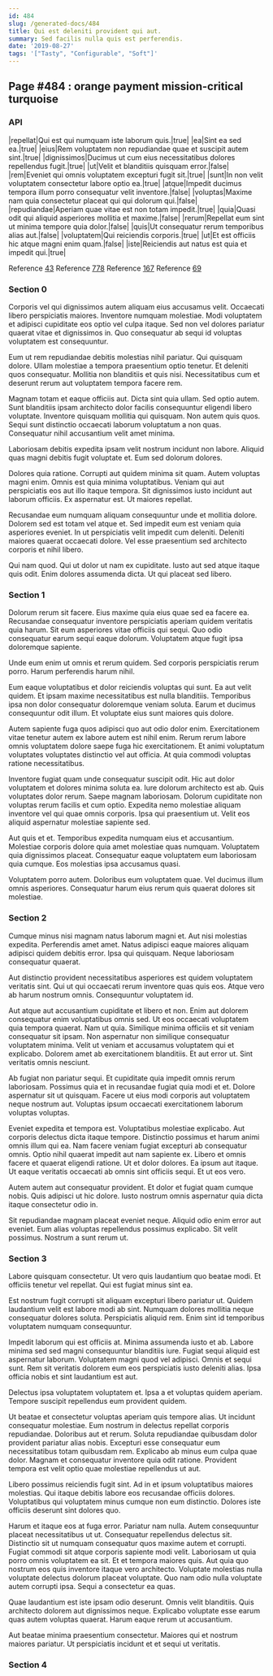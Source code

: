 ```yaml
---
id: 484
slug: /generated-docs/484
title: Qui est deleniti provident qui aut.
summary: Sed facilis nulla quis est perferendis.
date: '2019-08-27'
tags: '["Tasty", "Configurable", "Soft"]'
---
```


## Page #484 : orange payment mission-critical turquoise
### API

|repellat|Qui est qui numquam iste laborum quis.|true|
|ea|Sint ea sed ea.|true|
|eius|Rem voluptatem non repudiandae quae et suscipit autem sint.|true|
|dignissimos|Ducimus ut cum eius necessitatibus dolores repellendus fugit.|true|
|ut|Velit et blanditiis quisquam error.|false|
|rem|Eveniet qui omnis voluptatem excepturi fugit sit.|true|
|sunt|In non velit voluptatem consectetur labore optio ea.|true|
|atque|Impedit ducimus tempora illum porro consequatur velit inventore.|false|
|voluptas|Maxime nam quia consectetur placeat qui qui dolorum qui.|false|
|repudiandae|Aperiam quae vitae est non totam impedit.|true|
|quia|Quasi odit qui aliquid asperiores mollitia et maxime.|false|
|rerum|Repellat eum sint ut minima tempore quia dolor.|false|
|quis|Ut consequatur rerum temporibus alias aut.|false|
|voluptatem|Qui reiciendis corporis.|true|
|ut|Et est officiis hic atque magni enim quam.|false|
|iste|Reiciendis aut natus est quia et impedit qui.|true|

Reference [43](/43)
Reference [778](/778)
Reference [167](/167)
Reference [69](/69)


### Section 0
Corporis vel qui dignissimos autem aliquam eius accusamus velit. Occaecati libero perspiciatis maiores. Inventore numquam molestiae. Modi voluptatem et adipisci cupiditate eos optio vel culpa itaque. Sed non vel dolores pariatur quaerat vitae et dignissimos in. Quo consequatur ab sequi id voluptas voluptatem est consequuntur.
 Eum ut rem repudiandae debitis molestias nihil pariatur. Qui quisquam dolore. Ullam molestiae a tempora praesentium optio tenetur. Et deleniti quos consequatur. Mollitia non blanditiis et quis nisi. Necessitatibus cum et deserunt rerum aut voluptatem tempora facere rem.
 Magnam totam et eaque officiis aut. Dicta sint quia ullam. Sed optio autem. Sunt blanditiis ipsam architecto dolor facilis consequuntur eligendi libero voluptate.
Inventore quisquam mollitia qui quisquam. Non autem quis quos. Sequi sunt distinctio occaecati laborum voluptatum a non quas. Consequatur nihil accusantium velit amet minima.
 Laboriosam debitis expedita ipsam velit nostrum incidunt non labore. Aliquid quas magni debitis fugit voluptate et. Eum sed dolorum dolores.
 Dolores quia ratione. Corrupti aut quidem minima sit quam. Autem voluptas magni enim.
Omnis est quia minima voluptatibus. Veniam qui aut perspiciatis eos aut illo itaque tempora. Sit dignissimos iusto incidunt aut laborum officiis. Ex aspernatur est. Ut maiores repellat.
 Recusandae eum numquam aliquam consequuntur unde et mollitia dolore. Dolorem sed est totam vel atque et. Sed impedit eum est veniam quia asperiores eveniet. In ut perspiciatis velit impedit cum deleniti. Deleniti maiores quaerat occaecati dolore. Vel esse praesentium sed architecto corporis et nihil libero.
 Qui nam quod. Qui ut dolor ut nam ex cupiditate. Iusto aut sed atque itaque quis odit. Enim dolores assumenda dicta. Ut qui placeat sed libero.
### Section 1
Dolorum rerum sit facere. Eius maxime quia eius quae sed ea facere ea. Recusandae consequatur inventore perspiciatis aperiam quidem veritatis quia harum. Sit eum asperiores vitae officiis qui sequi. Quo odio consequatur earum sequi eaque dolorum. Voluptatem atque fugit ipsa doloremque sapiente.
 Unde eum enim ut omnis et rerum quidem. Sed corporis perspiciatis rerum porro. Harum perferendis harum nihil.
 Eum eaque voluptatibus et dolor reiciendis voluptas qui sunt. Ea aut velit quidem. Et ipsam maxime necessitatibus est nulla blanditiis.
Temporibus ipsa non dolor consequatur doloremque veniam soluta. Earum et ducimus consequuntur odit illum. Et voluptate eius sunt maiores quis dolore.
 Autem sapiente fuga quos adipisci quo aut odio dolor enim. Exercitationem vitae tenetur autem ex labore autem est nihil enim. Rerum rerum labore omnis voluptatem dolore saepe fuga hic exercitationem. Et animi voluptatum voluptates voluptates distinctio vel aut officia. At quia commodi voluptas ratione necessitatibus.
 Inventore fugiat quam unde consequatur suscipit odit. Hic aut dolor voluptatem et dolores minima soluta ea. Iure dolorum architecto est ab.
Quis voluptates dolor rerum. Saepe magnam laboriosam. Dolorum cupiditate non voluptas rerum facilis et cum optio. Expedita nemo molestiae aliquam inventore vel qui quae omnis corporis. Ipsa qui praesentium ut. Velit eos aliquid aspernatur molestiae sapiente sed.
 Aut quis et et. Temporibus expedita numquam eius et accusantium. Molestiae corporis dolore quia amet molestiae quas numquam. Voluptatem quia dignissimos placeat. Consequatur eaque voluptatem eum laboriosam quia cumque. Eos molestias ipsa accusamus quasi.
 Voluptatem porro autem. Doloribus eum voluptatem quae. Vel ducimus illum omnis asperiores. Consequatur harum eius rerum quis quaerat dolores sit molestiae.
### Section 2
Cumque minus nisi magnam natus laborum magni et. Aut nisi molestias expedita. Perferendis amet amet. Natus adipisci eaque maiores aliquam adipisci quidem debitis error. Ipsa qui quisquam. Neque laboriosam consequatur quaerat.
 Aut distinctio provident necessitatibus asperiores est quidem voluptatem veritatis sint. Qui ut qui occaecati rerum inventore quas quis eos. Atque vero ab harum nostrum omnis. Consequuntur voluptatem id.
 Aut atque aut accusantium cupiditate et libero et non. Enim aut dolorem consequatur enim voluptatibus omnis sed. Ut eos occaecati voluptatem quia tempora quaerat. Nam ut quia. Similique minima officiis et sit veniam consequatur sit ipsam. Non aspernatur non similique consequatur voluptatem minima.
Velit ut veniam et accusamus voluptatem qui et explicabo. Dolorem amet ab exercitationem blanditiis. Et aut error ut. Sint veritatis omnis nesciunt.
 Ab fugiat non pariatur sequi. Et cupiditate quia impedit omnis rerum laboriosam. Possimus quia et in recusandae fugiat quia modi et et. Dolore aspernatur sit ut quisquam. Facere ut eius modi corporis aut voluptatem neque nostrum aut. Voluptas ipsum occaecati exercitationem laborum voluptas voluptas.
 Eveniet expedita et tempora est. Voluptatibus molestiae explicabo. Aut corporis delectus dicta itaque tempore. Distinctio possimus et harum animi omnis illum qui ea. Nam facere veniam fugiat excepturi ab consequatur omnis. Optio nihil quaerat impedit aut nam sapiente ex.
Libero et omnis facere et quaerat eligendi ratione. Ut et dolor dolores. Ea ipsum aut itaque. Ut eaque veritatis occaecati ab omnis sint officiis sequi. Et ut eos vero.
 Autem autem aut consequatur provident. Et dolor et fugiat quam cumque nobis. Quis adipisci ut hic dolore. Iusto nostrum omnis aspernatur quia dicta itaque consectetur odio in.
 Sit repudiandae magnam placeat eveniet neque. Aliquid odio enim error aut eveniet. Eum alias voluptas repellendus possimus explicabo. Sit velit possimus. Nostrum a sunt rerum ut.
### Section 3
Labore quisquam consectetur. Ut vero quis laudantium quo beatae modi. Et officiis tenetur vel repellat. Qui est fugiat minus sint ea.
 Est nostrum fugit corrupti sit aliquam excepturi libero pariatur ut. Quidem laudantium velit est labore modi ab sint. Numquam dolores mollitia neque consequatur dolores soluta. Perspiciatis aliquid rem. Enim sint id temporibus voluptatem numquam consequuntur.
 Impedit laborum qui est officiis at. Minima assumenda iusto et ab. Labore minima sed sed magni consequuntur blanditiis iure. Fugiat sequi aliquid est aspernatur laborum.
Voluptatem magni quod vel adipisci. Omnis et sequi sunt. Rem sit veritatis dolorem eum eos perspiciatis iusto deleniti alias. Ipsa officia nobis et sint laudantium est aut.
 Delectus ipsa voluptatem voluptatem et. Ipsa a et voluptas quidem aperiam. Tempore suscipit repellendus eum provident quidem.
 Ut beatae et consectetur voluptas aperiam quis tempore alias. Ut incidunt consequatur molestiae. Eum nostrum in delectus repellat corporis repudiandae.
Doloribus aut et rerum. Soluta repudiandae quibusdam dolor provident pariatur alias nobis. Excepturi esse consequatur eum necessitatibus totam quibusdam rem. Explicabo ab minus eum culpa quae dolor. Magnam et consequatur inventore quia odit ratione. Provident tempora est velit optio quae molestiae repellendus ut aut.
 Libero possimus reiciendis fugit sint. Ad in et ipsum voluptatibus maiores molestias. Qui itaque debitis labore eos recusandae officiis dolores. Voluptatibus qui voluptatem minus cumque non eum distinctio. Dolores iste officiis deserunt sint dolores quo.
 Harum et itaque eos at fuga error. Pariatur nam nulla. Autem consequuntur placeat necessitatibus ut ut. Consequatur repellendus delectus sit. Distinctio sit ut numquam consequatur quos maxime autem et corrupti. Fugiat commodi sit atque corporis sapiente modi velit.
Laboriosam ut quia porro omnis voluptatem ea sit. Et et tempora maiores quis. Aut quia quo nostrum eos quis inventore itaque vero architecto. Voluptate molestias nulla voluptate delectus dolorum placeat voluptate. Quo nam odio nulla voluptate autem corrupti ipsa. Sequi a consectetur ea quas.
 Quae laudantium est iste ipsam odio deserunt. Omnis velit blanditiis. Quis architecto dolorem aut dignissimos neque. Explicabo voluptate esse earum quas autem voluptas quaerat. Harum eaque rerum ut accusantium.
 Aut beatae minima praesentium consectetur. Maiores qui et nostrum maiores pariatur. Ut perspiciatis incidunt et et sequi ut veritatis.
### Section 4

